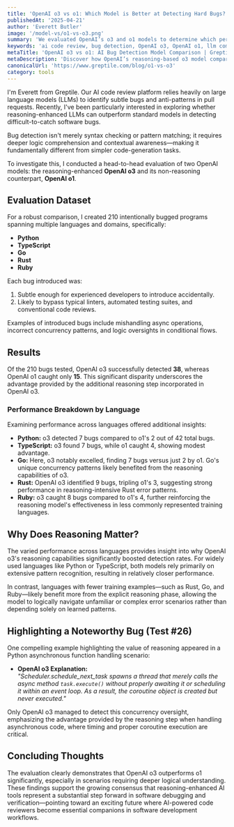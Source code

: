 ```yaml
---
title: 'OpenAI o3 vs o1: Which Model is Better at Detecting Hard Bugs?'
publishedAt: '2025-04-21'
author: 'Everett Butler'
image: '/model-vs/o1-vs-o3.png'
summary: 'We evaluated OpenAI’s o3 and o1 models to determine which performs better at detecting challenging software bugs across various programming languages.'
keywords: 'ai code review, bug detection, OpenAI o3, OpenAI o1, llm comparison, software verification'
metaTitle: 'OpenAI o3 vs o1: AI Bug Detection Model Comparison | Greptile'
metaDescription: 'Discover how OpenAI’s reasoning-based o3 model compares to the o1 model in detecting difficult software bugs across Python, Go, Rust, Ruby, and TypeScript.'
canonicalUrl: 'https://www.greptile.com/blog/o1-vs-o3'
category: tools
---
```


I'm Everett from Greptile. Our AI code review platform relies heavily on large language models (LLMs) to identify subtle bugs and anti-patterns in pull requests. Recently, I've been particularly interested in exploring whether reasoning-enhanced LLMs can outperform standard models in detecting difficult-to-catch software bugs.

Bug detection isn't merely syntax checking or pattern matching; it requires deeper logic comprehension and contextual awareness—making it fundamentally different from simpler code-generation tasks.

To investigate this, I conducted a head-to-head evaluation of two OpenAI models: the reasoning-enhanced **OpenAI o3** and its non-reasoning counterpart, **OpenAI o1**.

## Evaluation Dataset

For a robust comparison, I created 210 intentionally bugged programs spanning multiple languages and domains, specifically:

- **Python**
- **TypeScript**
- **Go**
- **Rust**
- **Ruby**

Each bug introduced was:

1. Subtle enough for experienced developers to introduce accidentally.
2. Likely to bypass typical linters, automated testing suites, and conventional code reviews.

Examples of introduced bugs include mishandling async operations, incorrect concurrency patterns, and logic oversights in conditional flows.

## Results

Of the 210 bugs tested, OpenAI o3 successfully detected **38**, whereas OpenAI o1 caught only **15**. This significant disparity underscores the advantage provided by the additional reasoning step incorporated in OpenAI o3.

### Performance Breakdown by Language

Examining performance across languages offered additional insights:

- **Python:** o3 detected 7 bugs compared to o1's 2 out of 42 total bugs.
- **TypeScript:** o3 found 7 bugs, while o1 caught 4, showing modest advantage.
- **Go:** Here, o3 notably excelled, finding 7 bugs versus just 2 by o1. Go's unique concurrency patterns likely benefited from the reasoning capabilities of o3.
- **Rust:** OpenAI o3 identified 9 bugs, tripling o1's 3, suggesting strong performance in reasoning-intensive Rust error patterns.
- **Ruby:** o3 caught 8 bugs compared to o1's 4, further reinforcing the reasoning model's effectiveness in less commonly represented training languages.

## Why Does Reasoning Matter?

The varied performance across languages provides insight into why OpenAI o3's reasoning capabilities significantly boosted detection rates. For widely used languages like Python or TypeScript, both models rely primarily on extensive pattern recognition, resulting in relatively closer performance.

In contrast, languages with fewer training examples—such as Rust, Go, and Ruby—likely benefit more from the explicit reasoning phase, allowing the model to logically navigate unfamiliar or complex error scenarios rather than depending solely on learned patterns.

## Highlighting a Noteworthy Bug (Test #26)

One compelling example highlighting the value of reasoning appeared in a Python asynchronous function handling scenario:

- **OpenAI o3 Explanation:**  
  *\"Scheduler.schedule_next_task spawns a thread that merely calls the async method `task.execute()` without properly awaiting it or scheduling it within an event loop. As a result, the coroutine object is created but never executed.\"*

Only OpenAI o3 managed to detect this concurrency oversight, emphasizing the advantage provided by the reasoning step when handling asynchronous code, where timing and proper coroutine execution are critical.

## Concluding Thoughts

The evaluation clearly demonstrates that OpenAI o3 outperforms o1 significantly, especially in scenarios requiring deeper logical understanding. These findings support the growing consensus that reasoning-enhanced AI tools represent a substantial step forward in software debugging and verification—pointing toward an exciting future where AI-powered code reviewers become essential companions in software development workflows.
